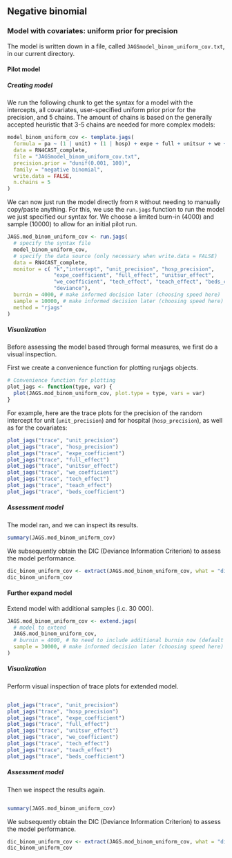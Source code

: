 ## Negative binomial
### Model with covariates: uniform prior for precision

The model is written down in a file, called `JAGSmodel_binom_uniform_cov.txt`, in our
current directory. 

#### Pilot model

##### Creating model

We run the following chunk to get the syntax for a model
with the intercepts, all covariates, user-specified uniform prior prior for the
precision, and 5 chains. The amount of chains is based on the generally
accepted heuristic that 3-5 chains are needed for more complex models:
  
```{r template-uniform, message=FALSE, warning=FALSE}
model_binom_uniform_cov <- template.jags(
  formula = pa ~ (1 | unit) + (1 | hosp) + expe + full + unitsur + we + tech + teach + beds,
  data = RN4CAST_complete,
  file = "JAGSmodel_binom_uniform_cov.txt",
  precision.prior = "dunif(0.001, 100)",
  family = "negative binomial",
  write.data = FALSE,
  n.chains = 5 
)
```


We can now just run the model directly from `R` without needing to
manually copy/paste anything. For this, we use the `run.jags` function
to run the model we just specified our syntax for. We choose a limited
burn-in (4000) and sample (10000) to allow for an initial pilot run.
<!--- Should method=rjags be  used in original model design (see documentation extend.jags - then no need to recompile model when extending) ? --->
  
```{r run-mod}
JAGS.mod_binom_uniform_cov <- run.jags(
  # specify the syntax file
  model_binom_uniform_cov,
  # specify the data source (only necessary when write.data = FALSE)
  data = RN4CAST_complete,
  monitor = c( "k","intercept", "unit_precision", "hosp_precision", 
               "expe_coefficient", "full_effect", "unitsur_effect", 
               "we_coefficient", "tech_effect", "teach_effect", "beds_coefficient",
               "deviance"),
  burnin = 4000, # make informed decision later (choosing speed here)
  sample = 10000, # make informed decision later (choosing speed here)
  method = "rjags" 
)
```

##### Visualization

Before assessing the model based through formal measures, we first do a
visual inspection. 

First we create a convenience function for plotting runjags objects.

```{r plot-function}
# Convenience function for plotting
plot_jags <- function(type, var) {
  plot(JAGS.mod_binom_uniform_cov, plot.type = type, vars = var)
}
```

For example, here are the trace plots for the precision of the random
intercept for unit (`unit_precision`) and for hospital (`hosp_precision`), 
as well as for the covariates:
  
  ```{r traceplots, message=FALSE, out.width="50%", fig.align='center'}
plot_jags("trace", "unit_precision")
plot_jags("trace", "hosp_precision")
plot_jags("trace", "expe_coefficient")
plot_jags("trace", "full_effect")
plot_jags("trace", "unitsur_effect")
plot_jags("trace", "we_coefficient")
plot_jags("trace", "tech_effect")
plot_jags("trace", "teach_effect")
plot_jags("trace", "beds_coefficient")
```


<!--- TO BE UPDATED: 
  The trace plot seem fairly ok. There are still quite some outliers, but none of the plots get stuck.
--->
  
  
##### Assessment model
  
The model ran, and we can inspect its results.

```{r summary-mod}
summary(JAGS.mod_binom_uniform_cov)
```

<!--- TO BE UPDATED:
The Gelman-Rubin ANOVA diagnostic (i.e. estimated potential scale reduction factor - PSRF) is close to 1 for all parameters, which is the aim. However, the MCMC error is still fairly large in comparison with the SD, ranging from 0.5 to 1.2. Additional measures (longer chain, accelerating measure) are necessary.

--->
We subsequently obtain the DIC (Deviance Information Criterion) to assess the model performance.
  
```{r dic}
dic_binom_uniform_cov <- extract(JAGS.mod_binom_uniform_cov, what = "dic") 
dic_binom_uniform_cov
```

<!--- TO BE UPDATED:
  The results are the following:
  
-   Mean deviance:  8895 
-   penalty 103.6 
-   Penalized deviance: 8999 
--->
  
#### Further expand model
Extend model with additional samples (i.c. 30 000).

```{r extend-mod}
JAGS.mod_binom_uniform_cov <- extend.jags(
  # model to extend
  JAGS.mod_binom_uniform_cov,
  # burnin = 4000, # No need to include additional burnin now (default = 0) since we expand instead of rerun model??
  sample = 30000, # make informed decision later (choosing speed here)
)
```

##### Visualization

Perform visual inspection of trace plots for extended model.
<!--- using reference of previous code block does not seem to work --->
```{r traceplots-extend, ref.label=c('traceplots')}
```

```{r plots, message=FALSE, out.width="50%", fig.align='center'}
plot_jags("trace", "unit_precision")
plot_jags("trace", "hosp_precision")
plot_jags("trace", "expe_coefficient")
plot_jags("trace", "full_effect")
plot_jags("trace", "unitsur_effect")
plot_jags("trace", "we_coefficient")
plot_jags("trace", "tech_effect")
plot_jags("trace", "teach_effect")
plot_jags("trace", "beds_coefficient")
```

<!--- TO BE UPDATED:
  The trace plots look fairly well, with some outliers. None of the trace plots get stuck.
--->
  
##### Assessment model
  
Then we inspect the results again.
<!--- using reference of previous code block does not seem to work --->
```{r summary-mod-extend, ref.label='summary-mod'}
```

```{r summary-mod}
summary(JAGS.mod_binom_uniform_cov)
```

<!--- TO BE UPDATED:
The Gelman-Rubin ANOVA diagnostic (i.e. estimated potential scale reduction factor - PSRF) is close to 1 for all parameters, which is the aim. However, the MCMC error is still fairly large in comparison with the SD, ranging from 0.3 to 0.6. 
--->

We subsequently obtain the DIC (Deviance Information Criterion) to assess the model performance.

<!--- using references?? --->
```{r dic}
dic_binom_uniform_cov <- extract(JAGS.mod_binom_uniform_cov, what = "dic") 
dic_binom_uniform_cov
```


<!--- add results  --->
  
  
  